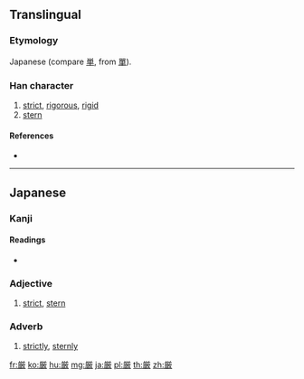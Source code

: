 {{character info/new}}
{{also|嚴|严}}
==Translingual==
{{Han simplified forms|嚴|厳|严}}

===Etymology===
Japanese {{Han simp|嚴|f=吅|t=⺍}} (compare [[単]], from [[單]]).

===Han character===
{{Han char|rn=27|rad=厂|as=15|sn=17|four=|canj=FMMJK,FMNJK|ids=⿱⺍𠪚}}

# [[strict]], [[rigorous]], [[rigid]]
# [[stern]]

====References====
* {{Han ref|kx=0163.131|dkj=03048|hdz=10047.031|uh=53B3|ud=21427}}

----

==Japanese==

===Kanji===
{{ja-kanji|grade=6|rs=厂15|style=s|kyu=嚴}}

====Readings====
* {{ja-readings|goon=[[ごん]] (gon)|kanon=[[げん]] (gen)|kun=[[きびしい]] (kibishii), [[おごそか]] (ogosoka), [[いつくし]] (itsukushi)}}

===Adjective===
{{ja-adj|kyu=嚴|decl=tari|げん}}

# [[strict]], [[stern]]

===Adverb===
{{ja-pos|adverb|kyu=嚴|げん}}

# [[strictly]], [[sternly]]

[[fr:厳]]
[[ko:厳]]
[[hu:厳]]
[[mg:厳]]
[[ja:厳]]
[[pl:厳]]
[[th:厳]]
[[zh:厳]]